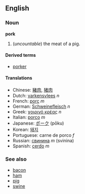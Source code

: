 ==English==
===Noun===
'''pork'''

# (''uncountable'') the meat of a pig.

====Derived terms====
*[[porker]]

====Translations====
*Chinese: [[豬肉]], [[猪肉]]
*Dutch: [[varkensvlees]] ''n''
*French: [[porc]] ''m''
*German: [[Schweinefleisch]] ''n''
*Greek: [[χοιρινό κρέας]] ''n''
*Italian: [[porco]] ''m''
*Japanese: [[ポーク]] (pōku)
*Korean: [[돼지]]
*Portuguese: carne de porco ''f''
*Russian: [[свинина]] ''m'' (svinina)
*Spanish: [[cerdo]] ''m''

===See also===
*[[bacon]]
*[[ham]]
*[[pig]]
*[[swine]]